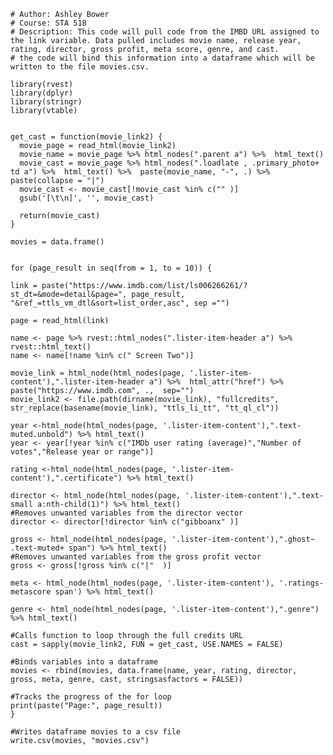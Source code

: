 ```
# Author: Ashley Bower
# Course: STA 518
# Description: This code will pull code from the IMBD URL assigned to the link variable. Data pulled includes movie name, release year, rating, director, gross profit, meta score, genre, and cast. 
# the code will bind this information into a dataframe which will be written to the file movies.csv. 

library(rvest) 
library(dplyr)
library(stringr)
library(vtable)


get_cast = function(movie_link2) {
  movie_page = read_html(movie_link2)
  movie_name = movie_page %>% html_nodes(".parent a") %>%  html_text() 
  movie_cast = movie_page %>% html_nodes(".loadlate , .primary_photo+ td a") %>%  html_text() %>%  paste(movie_name, "-", .) %>% paste(collapse = "|")
  movie_cast <- movie_cast[!movie_cast %in% c("" )]
  gsub('[\t\n]', '', movie_cast)
  
  return(movie_cast)
}

movies = data.frame()


for (page_result in seq(from = 1, to = 10)) {

link = paste("https://www.imdb.com/list/ls006266261/?st_dt=&mode=detail&page=", page_result, "&ref_=ttls_vm_dtl&sort=list_order,asc", sep ="")
  
page = read_html(link)

name <- page %>% rvest::html_nodes(".lister-item-header a") %>% rvest::html_text()
name <- name[!name %in% c(" Screen Two")]

movie_link = html_node(html_nodes(page, '.lister-item-content'),".lister-item-header a") %>%  html_attr("href") %>% paste("https://www.imdb.com", .,  sep="")
movie_link2 <- file.path(dirname(movie_link), "fullcredits", str_replace(basename(movie_link), "ttls_li_tt", "tt_ql_cl"))

year <-html_node(html_nodes(page, '.lister-item-content'),".text-muted.unbold") %>% html_text()
year <- year[!year %in% c("IMDb user rating (average)","Number of votes","Release year or range")]

rating <-html_node(html_nodes(page, '.lister-item-content'),".certificate") %>% html_text()

director <- html_node(html_nodes(page, '.lister-item-content'),".text-small a:nth-child(1)") %>% html_text()
#Removes unwanted variables from the director vector
director <- director[!director %in% c("gibboanx" )]

gross <- html_node(html_nodes(page, '.lister-item-content'),".ghost~ .text-muted+ span") %>% html_text()
#Removes unwanted variables from the gross profit vector
gross <- gross[!gross %in% c("|"  )]

meta <- html_node(html_nodes(page, '.lister-item-content'), '.ratings-metascore span') %>% html_text()

genre <- html_node(html_nodes(page, '.lister-item-content'),".genre") %>% html_text() 

#Calls function to loop through the full credits URL 
cast = sapply(movie_link2, FUN = get_cast, USE.NAMES = FALSE)

#Binds variables into a dataframe
movies <- rbind(movies, data.frame(name, year, rating, director, gross, meta, genre, cast, stringsasfactors = FALSE))

#Tracks the progress of the for loop
print(paste("Page:", page_result))  
}

#Writes dataframe movies to a csv file
write.csv(movies, "movies.csv")

```
